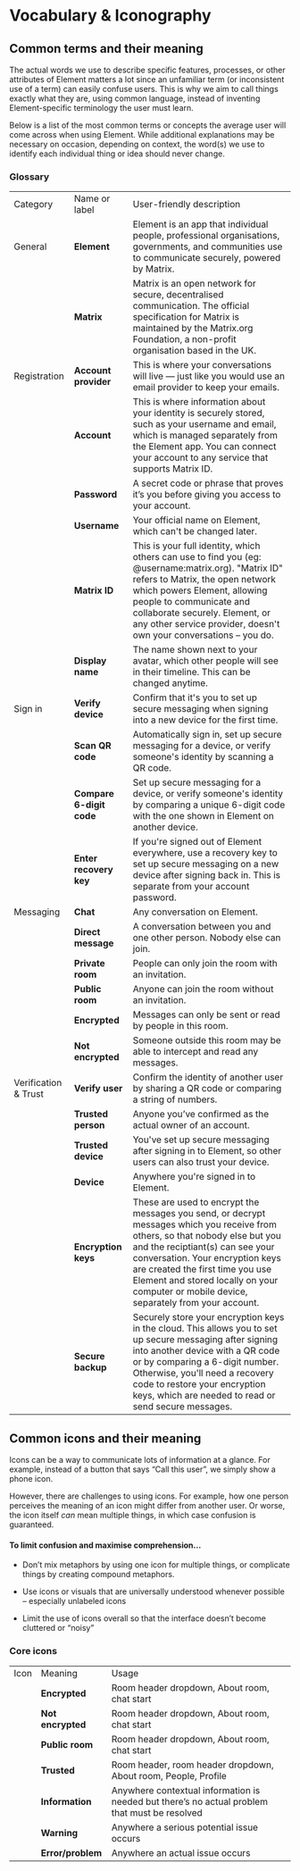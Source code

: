 
<Meta title="Content/Vocabulary & Iconography" />

# Vocabulary & Iconography

## Common terms and their meaning

The actual words we use to describe specific features, processes, or other attributes of Element matters a lot since an unfamiliar term (or inconsistent use of a term) can easily confuse users. This is why we aim to call things exactly what they are, using common language, instead of inventing Element-specific terminology the user must learn.

Below is a list of the most common terms or concepts the average user will come across when using Element. While additional explanations may be necessary on occasion, depending on context, the word(s) we use to identify each individual thing or idea should never change.

### Glossary

<table>
  <tr>
    <td>Category</td>
    <td>Name or label</td>
    <td>User-friendly description</td>
  </tr>
  <tr>
    <td>General</td>
    <td>
      <strong>Element</strong>
    </td>
    <td>
      Element is an app that individual people, professional organisations,
      governments, and communities use to communicate securely, powered by
      Matrix.
    </td>
  </tr>
  <tr>
    <td></td>
    <td>
      <strong>Matrix</strong>
    </td>
    <td>
      Matrix is an open network for secure, decentralised communication. The
      official specification for Matrix is maintained by the Matrix.org
      Foundation, a non-profit organisation based in the UK.
    </td>
  </tr>
  <tr>
    <td>Registration</td>
    <td>
      <strong>Account provider</strong>
    </td>
    <td>
      This is where your conversations will live — just like you would use an
      email provider to keep your emails.
    </td>
  </tr>
  <tr>
    <td></td>
    <td>
      <strong>Account</strong>
    </td>
    <td>
      This is where information about your identity is securely stored, such as
      your username and email, which is managed separately from the Element app.
      You can connect your account to any service that supports Matrix ID.
    </td>
  </tr>
  <tr>
    <td></td>
    <td>
      <strong>Password</strong>
    </td>
    <td>
      A secret code or phrase that proves it’s you before giving you access to
      your account.
    </td>
  </tr>
  <tr>
    <td></td>
    <td>
      <strong>Username</strong>
    </td>
    <td>Your official name on Element, which can't be changed later.</td>
  </tr>
  <tr>
    <td></td>
    <td>
      <strong>Matrix ID</strong>
    </td>
    <td>
      This is your full identity, which others can use to find you (eg:
      @username:matrix.org). "Matrix ID" refers to Matrix, the open network
      which powers Element, allowing people to communicate and collaborate
      securely. Element, or any other service provider, doesn't own your
      conversations – you do.
    </td>
  </tr>
  <tr>
    <td></td>
    <td>
      <strong>Display name</strong>
    </td>
    <td>
      The name shown next to your avatar, which other people will see in their
      timeline. This can be changed anytime.
    </td>
  </tr>
  <tr>
    <td>Sign in</td>
    <td>
      <strong>Verify device</strong>
    </td>
    <td>
      Confirm that it's you to set up secure messaging when signing into a new
      device for the first time.
    </td>
  </tr>
  <tr>
    <td></td>
    <td>
      <strong>Scan QR code</strong>
    </td>
    <td>
      Automatically sign in, set up secure messaging for a device, or verify
      someone's identity by scanning a QR code.
    </td>
  </tr>
  <tr>
    <td></td>
    <td>
      <strong>Compare 6-digit code</strong>
    </td>
    <td>
      Set up secure messaging for a device, or verify someone's identity by
      comparing a unique 6-digit code with the one shown in Element on another
      device.
    </td>
  </tr>
  <tr>
    <td></td>
    <td>
      <strong>Enter recovery key</strong>
    </td>
    <td>
      If you're signed out of Element everywhere, use a recovery key to set up
      secure messaging on a new device after signing back in. This is separate
      from your account password.
    </td>
  </tr>
  <tr>
    <td>Messaging</td>
    <td>
      <strong>Chat</strong>
    </td>
    <td>Any conversation on Element.</td>
  </tr>
  <tr>
    <td></td>
    <td>
      <strong>Direct message</strong>
    </td>
    <td>
      A conversation between you and one other person. Nobody else can join.
    </td>
  </tr>
  <tr>
    <td></td>
    <td>
      <strong>Private room</strong>
    </td>
    <td>
      People can only join the room with an invitation.
    </td>
  </tr>
    <tr>
    <td></td>
    <td>
      <strong>Public room</strong>
    </td>
    <td>
      Anyone can join the room without an invitation.
    </td>
  </tr>
  <tr>
    <td></td>
    <td>
      <strong>Encrypted</strong>
    </td>
    <td>
      Messages can only be sent or read by people in this room.
    </td>
  </tr>
  <tr>
    <td></td>
    <td>
      <strong>Not encrypted</strong>
    </td>
    <td>
      Someone outside this room may be able to intercept and read any messages.
    </td>
  </tr>
  <tr>
    <td>Verification & Trust</td>
    <td>
      <strong>Verify user</strong>
    </td>
    <td>
      Confirm the identity of another user by sharing a QR code or comparing a string of numbers.
    </td>
  </tr>
  <tr>
    <td></td>
    <td>
      <strong>Trusted person</strong>
    </td>
    <td>Anyone you’ve confirmed as the actual owner of an account.</td>
  </tr>
  <tr>
    <td></td>
    <td>
      <strong>Trusted device</strong>
    </td>
    <td>
      You've set up secure messaging after signing in to Element, so other users
      can also trust your device.
    </td>
  </tr>
  <tr>
    <td></td>
    <td>
      <strong>Device</strong>
    </td>
    <td>Anywhere you're signed in to Element.</td>
  </tr>
  <tr>
    <td></td>
    <td>
      <strong>Encryption keys</strong>
    </td>
    <td>
      These are used to encrypt the messages you send, or decrypt messages which
      you receive from others, so that nobody else but you and the reciptiant(s)
      can see your conversation. Your encryption keys are created the first time
      you use Element and stored locally on your computer or mobile device,
      separately from your account.
    </td>
  </tr>
  <tr>
    <td></td>
    <td>
      <strong>Secure backup</strong>
    </td>
    <td>
      Securely store your encryption keys in the cloud. This allows you to set
      up secure messaging after signing into another device with a QR code or by
      comparing a 6-digit number. Otherwise, you'll need a recovery code to
      restore your encryption keys, which are needed to read or send secure
      messages.
    </td>
  </tr>
</table>

## Common icons and their meaning

Icons can be a way to communicate lots of information at a glance. For example, instead of a button that says “Call this user”, we simply show a phone icon.

However, there are challenges to using icons. For example, how one person perceives the meaning of an icon might differ from another user. Or worse, the icon itself _can_ mean multiple things, in which case confusion is guaranteed.

#### **To limit confusion and maximise comprehension…**

- Don’t mix metaphors by using one icon for multiple things, or complicate things by creating compound metaphors.

- Use icons or visuals that are universally understood whenever possible – especially unlabeled icons

- Limit the use of icons overall so that the interface doesn’t become cluttered or “noisy”

### Core icons

<table>
  <tr>
   <td>Icon</td>
   <td>Meaning</td>
   <td>Usage</td>
  </tr>
  <tr>
   <td>

<img src="/img/icon-secure-messaging.jpg" alt="" />

</td>
   <td><strong>Encrypted</strong></td>
   <td>Room header dropdown, About room, chat start</td>
  </tr>
  <tr>
   <td>

<img src="/img/icon-unencrypted.jpg" alt="" />

</td>
   <td><strong>Not encrypted</strong></td>
   <td>Room header dropdown, About room, chat start</td>
  </tr>
  <tr>
   <td>

<img src="/img/icon-public-room.jpg" alt="" />

</td>
   <td><strong>Public room</strong></td>
   <td>Room header dropdown, About room, chat start</td>
  </tr>
  <tr>
  <td>

<img src="/img/icon-trusted.jpg" alt="" />

</td>
   <td><strong>Trusted</strong></td>
   <td>Room header, room header dropdown, About room, People, Profile</td>
  </tr>
  <tr>
   <td>

<img src="/img/icon-information.jpg" alt="" />

</td>
   <td><strong>Information</strong></td>
   <td>Anywhere contextual information is needed but there’s no actual problem that must be resolved</td>
  </tr>
  <tr>
   <td>

<img src="/img/icon-warning.jpg" alt="" />

</td>
   <td><strong>Warning</strong></td>
   <td>Anywhere a serious potential issue occurs</td>
  </tr>
  <tr>
   <td>

<img src="/img/icon-error.jpg" alt="" />

</td>
   <td><strong>Error/problem</strong></td>
   <td>Anywhere an actual issue occurs</td>
  </tr>
</table>
